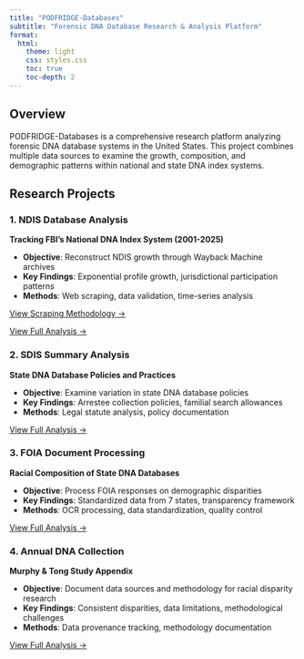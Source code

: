 ```yaml
---
title: "PODFRIDGE-Databases"
subtitle: "Forensic DNA Database Research & Analysis Platform"
format: 
  html:
    theme: light
    css: styles.css
    toc: true
    toc-depth: 2
---
```


## Overview

PODFRIDGE-Databases is a comprehensive research platform analyzing forensic DNA database systems in the United States. This project combines multiple data sources to examine the growth, composition, and demographic patterns within national and state DNA index systems.

## Research Projects

### 1. NDIS Database Analysis
**Tracking FBI's National DNA Index System (2001-2025)**

- **Objective**: Reconstruct NDIS growth through Wayback Machine archives
- **Key Findings**: Exponential profile growth, jurisdictional participation patterns
- **Methods**: Web scraping, data validation, time-series analysis

[View Scraping Methodology →](qmd_root/ndis_scraping.qmd)

[View Full Analysis →](qmd_root/ndis_analysis.qmd)

### 2. SDIS Summary Analysis  
**State DNA Database Policies and Practices**

- **Objective**: Examine variation in state DNA database policies
- **Key Findings**: Arrestee collection policies, familial search allowances
- **Methods**: Legal statute analysis, policy documentation

[View Full Analysis →](qmd_root/sdis_summary.qmd)

### 3. FOIA Document Processing
**Racial Composition of State DNA Databases**

- **Objective**: Process FOIA responses on demographic disparities
- **Key Findings**: Standardized data from 7 states, transparency framework
- **Methods**: OCR processing, data standardization, quality control

[View Full Analysis →](qmd_root/foia_processing.qmd)

### 4. Annual DNA Collection
**Murphy & Tong Study Appendix**

- **Objective**: Document data sources and methodology for racial disparity research
- **Key Findings**: Consistent disparities, data limitations, methodological challenges
- **Methods**: Data provenance tracking, methodology documentation

[View Full Analysis →](qmd_root/appendix_analysis.qmd)